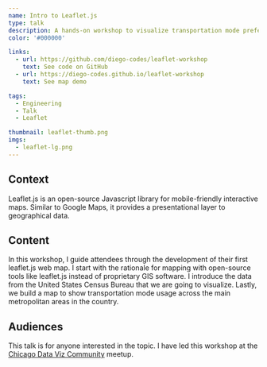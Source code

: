 ```yaml
---
name: Intro to Leaflet.js
type: talk
description: A hands-on workshop to visualize transportation mode preferences in the US.
color: '#000000'

links:
  - url: https://github.com/diego-codes/leaflet-workshop
    text: See code on GitHub
  - url: https://diego-codes.github.io/leaflet-workshop
    text: See map demo

tags:
  - Engineering
  - Talk
  - Leaflet

thumbnail: leaflet-thumb.png
imgs:
  - leaflet-lg.png
---
```


## Context

Leaflet.js is an open-source Javascript library for mobile-friendly interactive maps. Similar to Google Maps, it provides a presentational layer to geographical data.

## Content

In this workshop, I guide attendees through the development of their first leaflet.js web map. I start with the rationale for mapping with open-source tools like leaflet.js instead of proprietary GIS software. I introduce the data from the United States Census Bureau that we are going to visualize. Lastly, we build a map to show transportation mode usage across the main metropolitan areas in the country.

## Audiences

This talk is for anyone interested in the topic. I have led this workshop at the [Chicago Data Viz Community](https://www.meetup.com/Chicago-Data-Viz-Community/events/258194723) meetup.
